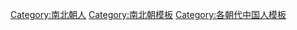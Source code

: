 [[Category:南北朝人|Category:南北朝人]]
[[Category:南北朝模板|Category:南北朝模板]]
[[Category:各朝代中国人模板|Category:各朝代中国人模板]]